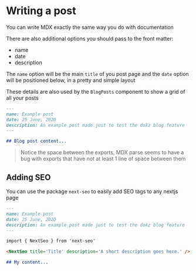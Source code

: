 # Writing a post

You can write MDX exactly the same way you do with documentation

There are also additional options you should pass to the front matter:

-   name
-   date
-   description

The `name` option will be the main `title` of you post page and the `date` option will be positioned below, in a pretty and simple layout

These details are also used by the `BlogPosts` component to show a grid of all your posts

```md
---
name: Example post
date: 25 June, 2020
description: An example post made just to test the dokz blog feature
---

## Blog post content...
```

> Notice the space between the exports, MDX parse seems to have a bug with exports that have not at least 1 line of space between them

## Adding SEO

You can use the package `next-seo` to easily add SEO tags to any nextjs page

```md
---
name: Example post
date: 25 June, 2020
description: An example post made just to test the dokz blog feature
---

import { NextSeo } from 'next-seo'

<NextSeo title='Title' description='A short description goes here.' />

## My content...
```
